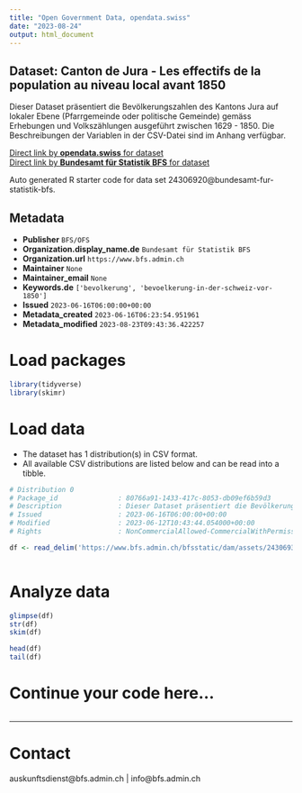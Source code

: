 ```yaml
---
title: "Open Government Data, opendata.swiss"
date: "2023-08-24"
output: html_document
---
```


## Dataset: Canton de Jura - Les effectifs de la population au niveau local avant 1850

Dieser Dataset präsentiert die Bevölkerungszahlen des Kantons Jura auf lokaler Ebene (Pfarrgemeinde oder politische Gemeinde) gemäss Erhebungen und Volkszählungen ausgeführt zwischen 1629 - 1850. Die Beschreibungen der Variablen in der CSV-Datei sind im Anhang verfügbar.

[Direct link by **opendata.swiss** for dataset](https://opendata.swiss/de/dataset/canton-de-jura-les-effectifs-de-la-population-au-niveau-local-avant-1850)<br>
[Direct link by **Bundesamt für Statistik BFS** for dataset](https://www.bfs.admin.ch/asset/de/ts-x-01-2223-JU)

Auto generated R starter code for data set 24306920@bundesamt-fur-statistik-bfs.

## Metadata

- **Publisher** `BFS/OFS`
- **Organization.display_name.de** `Bundesamt für Statistik BFS`
- **Organization.url** `https://www.bfs.admin.ch`
- **Maintainer** `None`
- **Maintainer_email** `None`
- **Keywords.de** `['bevolkerung', 'bevoelkerung-in-der-schweiz-vor-1850']`
- **Issued** `2023-06-16T06:00:00+00:00`
- **Metadata_created** `2023-06-16T06:23:54.951961`
- **Metadata_modified** `2023-08-23T09:43:36.422257`


# Load packages

```r

library(tidyverse)
library(skimr)

```

# Load data

-   The dataset has 1 distribution(s) in CSV format.
-   All available CSV distributions are listed below and can be read into a tibble.

```r

# Distribution 0
# Package_id               : 80766a91-1433-417c-8053-db09ef6b59d3
# Description              : Dieser Dataset präsentiert die Bevölkerungszahlen des Kantons Jura auf lokaler Ebene (Pfarrgemeinde oder politische Gemeinde) gemäss Erhebungen und Volkszählungen ausgeführt zwischen 1629 - 1850. Die Beschreibungen der Variablen in der CSV-Datei sind im Anhang verfügbar.
# Issued                   : 2023-06-16T06:00:00+00:00
# Modified                 : 2023-06-12T10:43:44.054000+00:00
# Rights                   : NonCommercialAllowed-CommercialWithPermission-ReferenceRequired

df <- read_delim('https://www.bfs.admin.ch/bfsstatic/dam/assets/24306933/master')



```

# Analyze data

```r

glimpse(df)
str(df)
skim(df)

head(df)
tail(df)

```

# Continue your code here...

```r

```

------------------------------------------------------------------------

# Contact

auskunftsdienst@bfs.admin.ch | info@bfs.admin.ch
